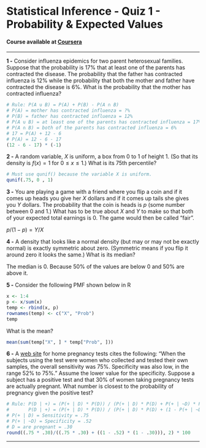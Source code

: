 # Statistical Inference - Quiz 1 - Probability & Expected Values
#### Course available at [Coursera](https://www.coursera.org/learn/statistical-inference/)
***
**1 -** Consider influenza epidemics for two parent heterosexual families. Suppose that the probability is 17% that at least one of the parents has contracted the disease. The probability that the father has contracted influenza is 12% while the probability that both the mother and father have contracted the disease is 6%. What is the probability that the mother has contracted influenza?   

```R
# Rule: P(A ∪ B) = P(A) + P(B) - P(A ∩ B)
# P(A) = mother has contracted influenza = ?%
# P(B) = father has contracted influenza = 12%
# P(A ∪ B) = at least one of the parents has contracted influenza = 17%
# P(A ∩ B) = both of the parents has contracted influenza = 6%
# 17 = P(A) + 12 - 6
# P(A) = 12 - 6 - 17
(12 - 6 - 17) * (-1)
```

**2 -** A random variable, $X$ is uniform, a box from 0 to 1 of height 1. (So that its density is $f(x)=1$ for $0≤x≤1$.) What is its 75th percentile?

```R
# Must use qunif() because the variable X is uniform.
qunif(.75, 0 , 1)
```

**3 -** You are playing a game with a friend where you flip a coin and if it comes up heads you give her $X$ dollars and if it comes up tails she gives you $Y$ dollars. The probability that the coin is heads is $p$ (some number between 0 and 1.) What has to be true about $X$ and $Y$ to make so that both of your expected total earnings is 0. The game would then be called “fair”.  

$p/(1-p) = Y/X$

**4 -** A density that looks like a normal density (but may or may not be exactly normal) is exactly symmetric about zero. (Symmetric means if you flip it around zero it looks the same.) What is its median?   

The median is 0. Because 50% of the values are below 0 and 50% are above it.

**5 -** Consider the following PMF shown below in R

```R
x <- 1:4
p <- x/sum(x)
temp <- rbind(x, p)
rownames(temp) <- c("X", "Prob")
temp
```
What is the mean?

```R
mean(sum(temp["X", ] * temp["Prob", ]))
```

**6 -** A [web site](www.medicine.ox.ac.uk/bandolier/band64/b64-7.html) for home pregnancy tests cites the following: “When the subjects using the test were women who collected and tested their own samples, the overall sensitivity was 75%. Specificity was also low, in the range 52% to 75%.” Assume the lower value for the specificity. Suppose a subject has a positive test and that 30% of women taking pregnancy tests are actually pregnant. What number is closest to the probability of pregnancy given the positive test?

```R
# Rule: P(D | +) = (P(+ | D) * P(D)) / (P(+ | D) * P(D) + P(+ | ~D) * P(~D))
#       P(D | +) = (P(+ | D) * P(D)) / (P(+ | D) * P(D) + (1 - P(+ | ~D)) * (1 - P(D)))
# P(+ | D) = Sensitivity = .75
# P(+ | ~D) = Specificity = .52
# D = are pregnant = .30
round((.75 * .30)/((.75 * .30) + ((1 - .52) * (1 - .30))), 2) * 100
```
***